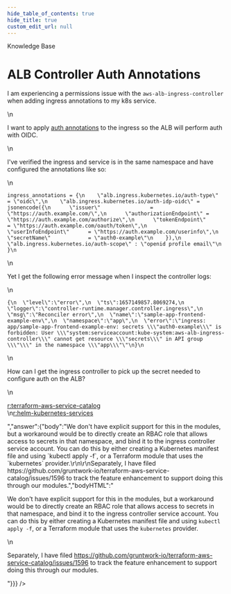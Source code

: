 ```yaml
---
hide_table_of_contents: true
hide_title: true
custom_edit_url: null
---
```



<CenterLayout>
<span class="title">Knowledge Base</span>
<h1>ALB Controller Auth Annotations</h1>
<GitHub json={{"id":"D_kwDOF8slf84AQBG6","number":493,"author":{"login":"bluelight-dixon"},"title":"ALB Controller Auth Annotations","body":"I am experiencing a permissions issue with the `aws-alb-ingress-controller` when adding ingress annotations to my k8s service.\r\n\r\nI want to apply [auth annotations](https://kubernetes-sigs.github.io/aws-load-balancer-controller/v2.2/guide/ingress/annotations/#authentication) to the ingress so the ALB will perform auth with OIDC.\r\n\r\nI've verified the ingress and service is in the same namespace and have configured the annotations like so:\r\n\r\n```\r\ningress_annotations = {\r\n    \"alb.ingress.kubernetes.io/auth-type\"   = \"oidc\",\r\n    \"alb.ingress.kubernetes.io/auth-idp-oidc\" = jsonencode({\r\n      \"issuer\"                = \"https://auth.example.com/\",\r\n      \"authorizationEndpoint\" = \"https://auth.example.com/authorize\",\r\n      \"tokenEndpoint\"         = \"https://auth.example.com/oauth/token\",\r\n      \"userInfoEndpoint\"      = \"https://auth.example.com/userinfo\",\r\n      \"secretName\"            = \"auth0-example\"\r\n    }),\r\n    \"alb.ingress.kubernetes.io/auth-scope\" : \"openid profile email\"\r\n  }\r\n```\r\n\r\nYet I get the following error message when I inspect the controller logs:\r\n\r\n```\r\n{\r\n  \"level\":\"error\",\r\n  \"ts\":1657149857.8069274,\r\n  \"logger\":\"controller-runtime.manager.controller.ingress\",\r\n  \"msg\":\"Reconciler error\",\r\n  \"name\":\"sample-app-frontend-example-env\",\r\n  \"namespace\":\"app\",\r\n  \"error\":\"ingress: app/sample-app-frontend-example-env: secrets \\\"auth0-example\\\" is forbidden: User \\\"system:serviceaccount:kube-system:aws-alb-ingress-controller\\\" cannot get resource \\\"secrets\\\" in API group \\\"\\\" in the namespace \\\"app\\\"\"\r\n}\r\n```\r\n\r\nHow can I get the ingress controller to pick up the secret needed to configure auth on the ALB?\r\n\r\n[r:terraform-aws-service-catalog](https://github.com/gruntwork-io/terraform-aws-service-catalog)\r\n[r:helm-kubernetes-services](https://github.com/gruntwork-io/helm-kubernetes-services)","bodyHTML":"<p dir=\"auto\">I am experiencing a permissions issue with the <code class=\"notranslate\">aws-alb-ingress-controller</code> when adding ingress annotations to my k8s service.</p>\n<p dir=\"auto\">I want to apply <a href=\"https://kubernetes-sigs.github.io/aws-load-balancer-controller/v2.2/guide/ingress/annotations/#authentication\" rel=\"nofollow\">auth annotations</a> to the ingress so the ALB will perform auth with OIDC.</p>\n<p dir=\"auto\">I've verified the ingress and service is in the same namespace and have configured the annotations like so:</p>\n<div class=\"snippet-clipboard-content notranslate position-relative overflow-auto\" data-snippet-clipboard-copy-content=\"ingress_annotations = {\n    &quot;alb.ingress.kubernetes.io/auth-type&quot;   = &quot;oidc&quot;,\n    &quot;alb.ingress.kubernetes.io/auth-idp-oidc&quot; = jsonencode({\n      &quot;issuer&quot;                = &quot;https://auth.example.com/&quot;,\n      &quot;authorizationEndpoint&quot; = &quot;https://auth.example.com/authorize&quot;,\n      &quot;tokenEndpoint&quot;         = &quot;https://auth.example.com/oauth/token&quot;,\n      &quot;userInfoEndpoint&quot;      = &quot;https://auth.example.com/userinfo&quot;,\n      &quot;secretName&quot;            = &quot;auth0-example&quot;\n    }),\n    &quot;alb.ingress.kubernetes.io/auth-scope&quot; : &quot;openid profile email&quot;\n  }\"><pre class=\"notranslate\"><code>ingress_annotations = {\n    \"alb.ingress.kubernetes.io/auth-type\"   = \"oidc\",\n    \"alb.ingress.kubernetes.io/auth-idp-oidc\" = jsonencode({\n      \"issuer\"                = \"https://auth.example.com/\",\n      \"authorizationEndpoint\" = \"https://auth.example.com/authorize\",\n      \"tokenEndpoint\"         = \"https://auth.example.com/oauth/token\",\n      \"userInfoEndpoint\"      = \"https://auth.example.com/userinfo\",\n      \"secretName\"            = \"auth0-example\"\n    }),\n    \"alb.ingress.kubernetes.io/auth-scope\" : \"openid profile email\"\n  }\n</code></pre></div>\n<p dir=\"auto\">Yet I get the following error message when I inspect the controller logs:</p>\n<div class=\"snippet-clipboard-content notranslate position-relative overflow-auto\" data-snippet-clipboard-copy-content=\"{\n  &quot;level&quot;:&quot;error&quot;,\n  &quot;ts&quot;:1657149857.8069274,\n  &quot;logger&quot;:&quot;controller-runtime.manager.controller.ingress&quot;,\n  &quot;msg&quot;:&quot;Reconciler error&quot;,\n  &quot;name&quot;:&quot;sample-app-frontend-example-env&quot;,\n  &quot;namespace&quot;:&quot;app&quot;,\n  &quot;error&quot;:&quot;ingress: app/sample-app-frontend-example-env: secrets \\&quot;auth0-example\\&quot; is forbidden: User \\&quot;system:serviceaccount:kube-system:aws-alb-ingress-controller\\&quot; cannot get resource \\&quot;secrets\\&quot; in API group \\&quot;\\&quot; in the namespace \\&quot;app\\&quot;&quot;\n}\"><pre class=\"notranslate\"><code>{\n  \"level\":\"error\",\n  \"ts\":1657149857.8069274,\n  \"logger\":\"controller-runtime.manager.controller.ingress\",\n  \"msg\":\"Reconciler error\",\n  \"name\":\"sample-app-frontend-example-env\",\n  \"namespace\":\"app\",\n  \"error\":\"ingress: app/sample-app-frontend-example-env: secrets \\\"auth0-example\\\" is forbidden: User \\\"system:serviceaccount:kube-system:aws-alb-ingress-controller\\\" cannot get resource \\\"secrets\\\" in API group \\\"\\\" in the namespace \\\"app\\\"\"\n}\n</code></pre></div>\n<p dir=\"auto\">How can I get the ingress controller to pick up the secret needed to configure auth on the ALB?</p>\n<p dir=\"auto\"><a href=\"https://github.com/gruntwork-io/terraform-aws-service-catalog\">r:terraform-aws-service-catalog</a><br>\n<a href=\"https://github.com/gruntwork-io/helm-kubernetes-services\">r:helm-kubernetes-services</a></p>","answer":{"body":"We don't have explicit support for this in the modules, but a workaround would be to directly create an RBAC role that allows access to secrets in that namespace, and bind it to the ingress controller service account. You can do this by either creating a Kubernetes manifest file and using `kubectl apply -f`, or a Terraform module that uses the `kubernetes` provider.\r\n\r\nSeparately, I have filed https://github.com/gruntwork-io/terraform-aws-service-catalog/issues/1596 to track the feature enhancement to support doing this through our modules.","bodyHTML":"<p dir=\"auto\">We don't have explicit support for this in the modules, but a workaround would be to directly create an RBAC role that allows access to secrets in that namespace, and bind it to the ingress controller service account. You can do this by either creating a Kubernetes manifest file and using <code class=\"notranslate\">kubectl apply -f</code>, or a Terraform module that uses the <code class=\"notranslate\">kubernetes</code> provider.</p>\n<p dir=\"auto\">Separately, I have filed <a href=\"https://github.com/gruntwork-io/terraform-aws-service-catalog/issues/1596\">https://github.com/gruntwork-io/terraform-aws-service-catalog/issues/1596</a> to track the feature enhancement to support doing this through our modules.</p>"}}} />

</CenterLayout>
  

<!-- ##DOCS-SOURCER-START
{
  "sourcePlugin": "github-discussions",
  "hash": "abe83a07f5a6907e9dfa17a1c133a491"
}
##DOCS-SOURCER-END -->
